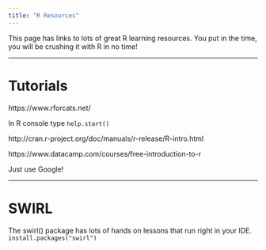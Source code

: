 ```yaml
---
title: "R Resources"
---
```


This page has links to lots of great R learning resources. You put in the time, you will be crushing it with R in no time!

<hr>
# Tutorials

https://www.rforcats.net/

In R console type `help.start()`

http://cran.r-project.org/doc/manuals/r-release/R-intro.html

https://www.datacamp.com/courses/free-introduction-to-r


Just use Google!


<hr>
# SWIRL

The swirl() package has lots of hands on lessons that run right in your IDE.
`install.packages("swirl")`

